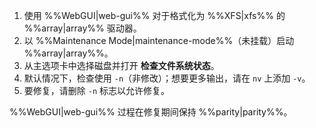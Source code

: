 1. 使用 %%WebGUI|web-gui%% 对于格式化为 %%XFS|xfs%% 的 %%array|array%% 驱动器。
2. 以 %%Maintenance Mode|maintenance-mode%%（未挂载）启动 %%array|array%%。
3. 从主选项卡中选择磁盘并打开 **检查文件系统状态**。
4. 默认情况下，检查使用 `-n`（非修改）；想要更多输出，请在 `nv` 上添加 `-v`。
5. 要修复，请删除 `-n` 标志以允许修复。

%%WebGUI|web-gui%% 过程在修复期间保持 %%parity|parity%%。
